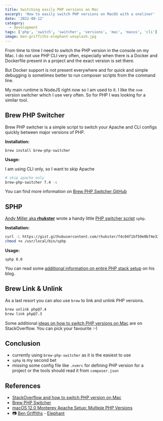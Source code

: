 ```yaml
---
title: Switching easily PHP versions on Mac
excerpt: 'How to easily switch PHP versions on MacOS with a oneliner'
date: '2022-08-12'
category:
  - development
tags: ['php', 'switch', 'switcher', 'versions', 'mac', 'macos', 'cli']
image: ben-griffiths-elephant-unsplash.jpg
---
```


From time to time I need to switch the PHP version in the console on my Mac. I do not use PHP CLI very often, especially
when there is a Docker and Dockerfile present in a project and the exact version is set there.

But Docker support is not present everywhere and for quick and simple debugging is sometimes better to run
composer scripts from the command line.

My main runtime is NodeJS right now so I am used to it. I like the `nvm` version switcher which I use very often.
So for PHP I was looking for a similar tool.

## Brew PHP Switcher

Brew PHP switcher is a simple script to switch your Apache and CLI configs quickly between major versions of PHP.

**Installation:**

`brew install brew-php-switcher`

**Usage:**

I am using CLI only, so I want to skip Apache

```sh
# skip apache only
brew-php-switcher 7.4 -s
```

You can find more information on [Brew PHP Switcher GitHub](brew-php-switcher)

## SPHP

[Andy Miller aka **rhukster**](https://github.com/rhukster) wrote a handy little [PHP switcher script](https://gist.github.com/rhukster/f4c04f1bf59e0b74e335ee5d186a98e2) `sphp`.

**Installation:**

```sh
curl -L https://gist.githubusercontent.com/rhukster/f4c04f1bf59e0b74e335ee5d186a98e2/raw/adc8c149876bff14a33e3ac351588fdbe8172c07/sphp.sh > /usr/local/bin/sphp
chmod +x /usr/local/bin/sphp
```

**Usage:**

`sphp 8.0`

You can read some [additional information on entire PHP stack setup](sphp) on his blog.

## Brew Link & Unlink

As a last resort you can also use `brew` to link and unlink PHP versions.

```sh
brew unlink php@7.4
brew link php@7.3
```

Some additional [ideas on how to switch PHP versions on Mac](stackoverflow-php-switch) are on StackOverflow. You can pick your favourite :-)

## Conclusion

- currently using `brew-php-switcher` as it is the easiest to use
- `sphp` is my second bet
- missing some config file like `.nvmrc` for defining PHP version for a project or the tools should read it from `composer.json`

## References

- [StackOverflow and how to switch PHP version on Mac][stackoverflow-php-switch]
- [Brew PHP Switcher][brew-php-switcher]
- [macOS 12.0 Monterey Apache Setup: Multiple PHP Versions][sphp]
- 📷 [Ben Griffiths](https://unsplash.com/@ben_griffiths) - [Elephant](https://unsplash.com/photos/4wxWBy8Jo1I)

[stackoverflow-php-switch]: https://stackoverflow.com/questions/34909101/how-can-i-easily-switch-between-php-versions-on-mac-osx
[brew-php-switcher]: https://github.com/philcook/brew-php-switcher
[sphp]: https://getgrav.org/blog/macos-monterey-apache-multiple-php-versions
